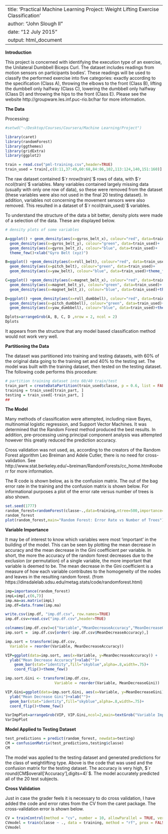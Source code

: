 
---
title: 'Practical Machine Learning Project: Weight Lifting Exercise Classification'
author: "John Slough II"
date: "12 July 2015"
output: html_document
---

**Introduction**

This project is concerned with identifying the execution type of an exercise, the Unilateral Dumbbell Biceps Curl. The dataset includes readings from motion sensors on participants bodies'. These readings will be used to classify the performed exercise into five categories: exactly according to the specification (Class A), throwing the elbows to the front (Class B), lifting the dumbbell only halfway (Class C), lowering the dumbbell only halfway (Class D) and throwing the hips to the front (Class E). Please see the website http://groupware.les.inf.puc-rio.br/har for more information.  

**The Data** 

Processing:
```r

#setwd("~/Desktop/Courses/Coursera/Machine Learning/Project")

library(caret)
library(randomForest)
library(ggthemes)
library(gridExtra)
library(ggplot2)

train = read.csv("pml-training.csv",header=TRUE)
train_used = train[,c(8:11,37:49,60:68,84:86,102,113:124,140,151:160)]

```


The raw dataset contained $`r nrow(train)`$ rows of data, with $`r ncol(train)`$ variables. Many variables contained largely missing data (usually with only one row of data), so these were removed from the dataset (these variables were also not used in the final 20 testing dataset).  In addition, variables not concerning the movement sensors were also removed. This resulted in a dataset of $`r ncol(train_used)`$ variables.

To understand the structure of the data a bit better, density plots were made of a selection of the data. These are displayed below.

```r
# density plots of some variables

A=ggplot() + geom_density(aes(x=gyros_belt_x), colour="red", data=train_used) + 
  geom_density(aes(x=gyros_belt_y), colour="green", data=train_used)+
  geom_density(aes(x=gyros_belt_z), colour="blue", data=train_used)+
  theme_few()+xlab("Gyro Belt (xyz)")

B=ggplot() +geom_density(aes(x=roll_belt), colour="red", data=train_used) +
  geom_density(aes(x=pitch_belt), colour="green", data=train_used)+
  geom_density(aes(x=yaw_belt), colour="blue", data=train_used)+theme_few()+xlab("Pitch Belt (xyz)")

C=ggplot() +geom_density(aes(x=magnet_belt_x), colour="red", data=train_used) +
  geom_density(aes(x=magnet_belt_y), colour="green", data=train_used)+
  geom_density(aes(x=magnet_belt_z), colour="blue", data=train_used)+theme_few()+xlab("Magnet Belt (xyz)")

D=ggplot() +geom_density(aes(x=roll_dumbbell), colour="red", data=train_used) +
  geom_density(aes(x=pitch_dumbbell), colour="green", data=train_used)+
  geom_density(aes(x=yaw_dumbbell), colour="blue", data=train_used)+theme_few()+xlab("Dumbell Movement (yaw, pitch, roll)")

Dplots=arrangeGrob(A, B, C, D ,nrow = 2, ncol = 2)
Dplots

```

It appears from the structure that any model based classification method would not work very well.

**Partitioning the Data**

The dataset was partitioned into training and testing datasets, with 60% of the original data going to the training set and 40% to the testing set. The model was built with the training dataset, then tested on the testing dataset. The following code performs this procedure:

```r
# partition training dataset into 60/40 train/test
train_part = createDataPartition(train_used$classe, p = 0.6, list = FALSE)
training = train_used[train_part, ]
testing = train_used[-train_part, ]
##
```


**The Model**

Many methods of classification were attempted, including niave Bayes, multinomial logistic regression, and Support Vector Machines. It was determined that the Random Forest method produced the best results. In addition, pre-processing using principal component analysis was attempted however this greatly reduced the prediction accuracy. 

Cross validation was not used, as, according to the creators of the Random Forest algorithm Leo Breiman and Adele Cutler, there is no need for cross-validation. See http://www.stat.berkeley.edu/~breiman/RandomForests/cc_home.htm#ooberr for more information. 

The R code is shown below, as is the confusion matrix. The out of the bag error rate in the training and the confusion matrix is shown below. For informational purposes a plot of the error rate versus number of trees is also shown.  

```r
set.seed(1777)
random_forest=randomForest(classe~.,data=training,ntree=500,importance=TRUE)
random_forest
plot(random_forest,main="Random Forest: Error Rate vs Number of Trees")

```


**Variable Importance**

It may be of interest to know which variables were most 'important' in the building of the model. This can be seen by plotting the mean decrease in accuracy and the mean decrease in the Gini coefficient per variable. In short, the more the accuracy of the random forest decreases due to the exclusion (or permutation) of a single variable, the more important that variable is deemed to be. The mean decrease in the Gini coefficient is a measure of how each variable contributes to the homogeneity of the nodes and leaves in the resulting random forest. (from https://dinsdalelab.sdsu.edu/metag.stats/code/randomforest.html)

```r
imp=importance(random_forest)
impL=imp[,c(6,7)]
imp.ma=as.matrix(impL)
imp.df=data.frame(imp.ma)

write.csv(imp.df, "imp.df.csv", row.names=TRUE)
imp.df.csv=read.csv("imp.df.csv",header=TRUE)

colnames(imp.df.csv)=c("Variable","MeanDecreaseAccuracy","MeanDecreaseGini")
imp.sort =  imp.df.csv[order(-imp.df.csv$MeanDecreaseAccuracy),] 

imp.sort = transform(imp.df.csv, 
  Variable = reorder(Variable, MeanDecreaseAccuracy))

VIP=ggplot(data=imp.sort, aes(x=Variable, y=MeanDecreaseAccuracy)) + 
  ylab("Mean Decrease Accuracy")+xlab("")+
    geom_bar(stat="identity",fill="skyblue",alpha=.8,width=.75)+ 
    coord_flip()+theme_few() 

imp.sort.Gini <- transform(imp.df.csv, 
                      Variable = reorder(Variable, MeanDecreaseGini))

VIP.Gini=ggplot(data=imp.sort.Gini, aes(x=Variable, y=MeanDecreaseGini)) + 
  ylab("Mean Decrease Gini")+xlab("")+
  geom_bar(stat="identity",fill="skyblue",alpha=.8,width=.75)+ 
  coord_flip()+theme_few() 

VarImpPlot=arrangeGrob(VIP, VIP.Gini,ncol=2,main=textGrob("Variable Importance Plot",vjust=1))
VarImpPlot

```


**Model Applied to Testing Dataset**

```r
test_predictions = predict(random_forest, newdata=testing)
CM = confusionMatrix(test_predictions,testing$classe)
CM
```

The model was applied to the testing dataset and generated predictions for the class of weightlifting type.  Above is the code that was used and the confusion matrix for the testing dataset. The accuracy is very high, $`r round(CM$overall['Accuracy'],digits=4)`$. The model accurately predicted all of the 20 test subjects.

**Cross Validation**


Just in case the grader feels it is necessary to do cross validation, I have added the code and error rates from the CV from the caret package. The cross-validation error is shown below. 

```r
CV = trainControl(method = "cv", number = 10, allowParallel = TRUE, verboseIter = FALSE)
CVmodel = train(classe ~ ., data = training, method = "rf", prox = FALSE, trControl = CV)
CVmodel

```


